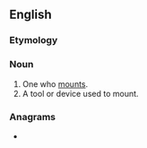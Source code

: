 ==English==

===Etymology===
{{suffix|en|mount|er}}

===Noun===
{{en-noun}}

# One who [[mount]]s.
# A tool or device used to mount.

===Anagrams===
* {{l|en|remount}}